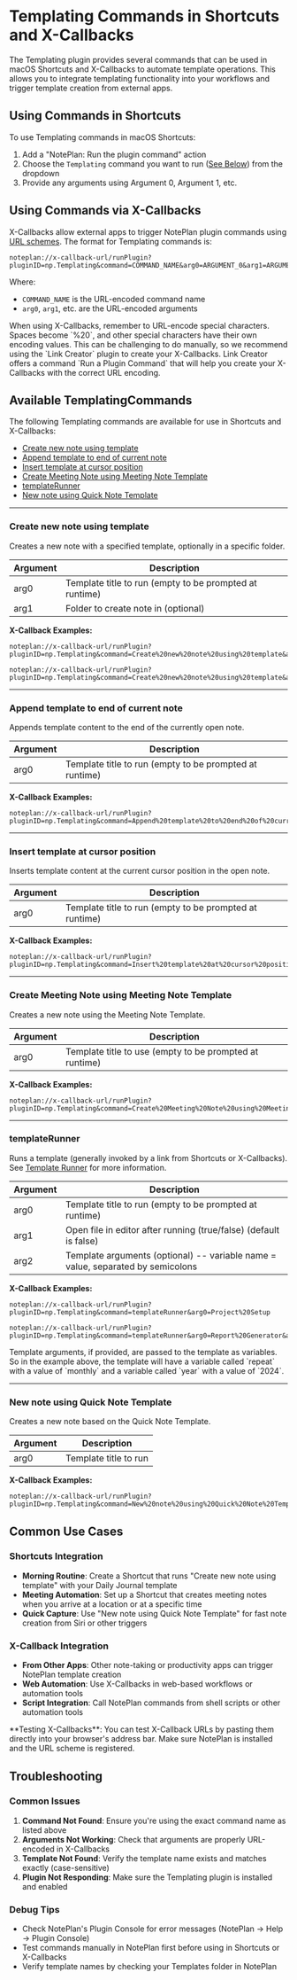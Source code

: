 # Templating Commands in Shortcuts and X-Callbacks

The Templating plugin provides several commands that can be used in macOS Shortcuts and X-Callbacks to automate template operations. This allows you to integrate templating functionality into your workflows and trigger template creation from external apps.

## Using Commands in Shortcuts

To use Templating commands in macOS Shortcuts:

1. Add a "NotePlan: Run the plugin command" action
2. Choose the `Templating` command you want to run ([See Below](#available-commands)) from the dropdown
3. Provide any arguments using Argument 0, Argument 1, etc.

## Using Commands via X-Callbacks

X-Callbacks allow external apps to trigger NotePlan plugin commands using [URL schemes](https://help.noteplan.co/article/49-x-callback-url-scheme#runplugin). The format for Templating commands is:

```
noteplan://x-callback-url/runPlugin?pluginID=np.Templating&command=COMMAND_NAME&arg0=ARGUMENT_0&arg1=ARGUMENT_1
```

Where:
- `COMMAND_NAME` is the URL-encoded command name
- `arg0`, `arg1`, etc. are the URL-encoded arguments

<Callout type="info" title="IMPORTANT: URL Encoding">
When using X-Callbacks, remember to URL-encode special characters. Spaces become `%20`, and other special characters have their own encoding values. This can be challenging to do manually, so we recommend using the `Link Creator` plugin to create your X-Callbacks. Link Creator offers a command `Run a Plugin Command` that will help you create your X-Callbacks with the correct URL encoding.
</Callout>

## Available TemplatingCommands

The following Templating commands are available for use in Shortcuts and X-Callbacks:

- [Create new note using template](#create-new-note-using-template)
- [Append template to end of current note](#append-template-to-end-of-current-note)
- [Insert template at cursor position](#insert-template-at-cursor-position)
- [Create Meeting Note using Meeting Note Template](#create-meeting-note-using-meeting-note-template)
- [templateRunner](#template-runner)
- [New note using Quick Note Template](#new-note-using-quick-note-template)

---

### Create new note using template

Creates a new note with a specified template, optionally in a specific folder.

| Argument | Description |
|----------|-------------|
| arg0 | Template title to run (empty to be prompted at runtime) |
| arg1 | Folder to create note in (optional) |

**X-Callback Examples:**

```
noteplan://x-callback-url/runPlugin?pluginID=np.Templating&command=Create%20new%20note%20using%20template&arg0=Daily%20Journal
```

```
noteplan://x-callback-url/runPlugin?pluginID=np.Templating&command=Create%20new%20note%20using%20template&arg0=Meeting%20Notes&arg1=Projects/Work
```

---

### Append template to end of current note

Appends template content to the end of the currently open note.

| Argument | Description |
|----------|-------------|
| arg0 | Template title to run (empty to be prompted at runtime) |

**X-Callback Examples:**

```
noteplan://x-callback-url/runPlugin?pluginID=np.Templating&command=Append%20template%20to%20end%20of%20current%20note&arg0=Action%20Items
```

---

### Insert template at cursor position

Inserts template content at the current cursor position in the open note.

| Argument | Description |
|----------|-------------|
| arg0 | Template title to run (empty to be prompted at runtime) |

**X-Callback Examples:**

```
noteplan://x-callback-url/runPlugin?pluginID=np.Templating&command=Insert%20template%20at%20cursor%20position&arg0=Code%20Block
```

---

### Create Meeting Note using Meeting Note Template

Creates a new note using the Meeting Note Template.

| Argument | Description |
|----------|-------------|
| arg0 | Template title to use (empty to be prompted at runtime) |

**X-Callback Examples:**

```
noteplan://x-callback-url/runPlugin?pluginID=np.Templating&command=Create%20Meeting%20Note%20using%20Meeting%20Note%20Template&arg0=Team%20Standup
```

---

### templateRunner

Runs a template (generally invoked by a link from Shortcuts or X-Callbacks). See [Template Runner](https://noteplan.co/templates/docs/templating-templateRunner) for more information.

| Argument | Description |
|----------|-------------|
| arg0 | Template title to run (empty to be prompted at runtime) |
| arg1 | Open file in editor after running (true/false) (default is false) |
| arg2 | Template arguments (optional) -- variable name = value, separated by semicolons |

**X-Callback Examples:**

```
noteplan://x-callback-url/runPlugin?pluginID=np.Templating&command=templateRunner&arg0=Project%20Setup
```

```
noteplan://x-callback-url/runPlugin?pluginID=np.Templating&command=templateRunner&arg0=Report%20Generator&arg1=true&arg2=repeat=monthly;year=2024
```

<Callout type="info" title="Template Arguments">
Template arguments, if provided, are passed to the template as variables. So in the example above, the template will have a variable called `repeat` with a value of `monthly` and a variable called `year` with a value of `2024`.
</Callout>

---

### New note using Quick Note Template

Creates a new note based on the Quick Note Template.

| Argument | Description |
|----------|-------------|
| arg0 | Template title to run |

**X-Callback Examples:**

```
noteplan://x-callback-url/runPlugin?pluginID=np.Templating&command=New%20note%20using%20Quick%20Note%20Template&arg0=Quick%20Capture
```

## Common Use Cases

### Shortcuts Integration

- **Morning Routine**: Create a Shortcut that runs "Create new note using template" with your Daily Journal template
- **Meeting Automation**: Set up a Shortcut that creates meeting notes when you arrive at a location or at a specific time
- **Quick Capture**: Use "New note using Quick Note Template" for fast note creation from Siri or other triggers

### X-Callback Integration

- **From Other Apps**: Other note-taking or productivity apps can trigger NotePlan template creation
- **Web Automation**: Use X-Callbacks in web-based workflows or automation tools
- **Script Integration**: Call NotePlan commands from shell scripts or other automation tools

<Callout type="tip">
**Testing X-Callbacks**: You can test X-Callback URLs by pasting them directly into your browser's address bar. Make sure NotePlan is installed and the URL scheme is registered.
</Callout>

## Troubleshooting

### Common Issues

1. **Command Not Found**: Ensure you're using the exact command name as listed above
2. **Arguments Not Working**: Check that arguments are properly URL-encoded in X-Callbacks
3. **Template Not Found**: Verify the template name exists and matches exactly (case-sensitive)
4. **Plugin Not Responding**: Make sure the Templating plugin is installed and enabled

### Debug Tips

- Check NotePlan's Plugin Console for error messages (NotePlan → Help → Plugin Console)
- Test commands manually in NotePlan first before using in Shortcuts or X-Callbacks
- Verify template names by checking your Templates folder in NotePlan

